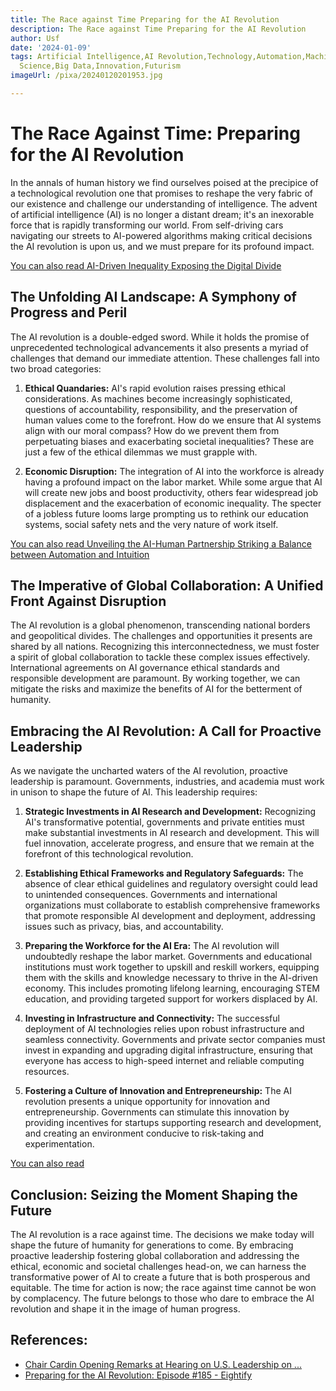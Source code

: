 ```yaml
---
title: The Race against Time Preparing for the AI Revolution
description: The Race against Time Preparing for the AI Revolution
author: Usf
date: '2024-01-09'
tags: Artificial Intelligence,AI Revolution,Technology,Automation,Machine Learning,Robotics,Data
  Science,Big Data,Innovation,Futurism
imageUrl: /pixa/20240120201953.jpg

---
```

# The Race Against Time: Preparing for the  AI Revolution

In the  annals of human history we find  ourselves poised  at the precipice  of a technological revolution one that promises to  reshape the very fabric of our existence and challenge our understanding of intelligence. The  advent of artificial  intelligence (AI) is no longer a distant dream; it's an inexorable force that is rapidly  transforming our world. From self-driving  cars navigating our streets to AI-powered algorithms making critical  decisions the AI revolution is upon us,  and we must prepare  for its profound impact.

[You can also read AI-Driven Inequality Exposing the Digital  Divide](AI-Driven%20Inequality%20Exposing%20the%20Digital%20Divide)


## The Unfolding AI Landscape: A Symphony of Progress and Peril

The AI revolution  is a double-edged  sword.  While it holds the promise of  unprecedented technological advancements it also  presents a myriad of challenges that demand our immediate attention. These challenges fall into two broad categories:

1.  **Ethical Quandaries:** AI's  rapid evolution raises pressing ethical considerations. As machines become increasingly sophisticated, questions of accountability,  responsibility, and the preservation of human values come to  the  forefront. How do we ensure that AI systems align with our moral compass? How do we prevent  them from perpetuating biases and exacerbating societal  inequalities? These are just a few of the ethical dilemmas we must grapple with.

2. **Economic Disruption:**  The integration of AI into the workforce is already having a profound impact on the labor market. While some argue that AI  will create new jobs and boost productivity, others fear widespread job displacement and the exacerbation of economic inequality. The specter of a jobless future looms large prompting us to rethink our education systems, social safety  nets and  the very nature of work itself.

[You can also  read  Unveiling the AI-Human Partnership Striking a Balance  between Automation and Intuition](Unveiling%20the%20AI-Human%20Partnership%20Striking%20a%20Balance%20between%20Automation%20and%20Intuition)


## The Imperative of  Global Collaboration: A Unified Front Against Disruption

The AI revolution is a global phenomenon, transcending national borders and geopolitical divides. The challenges and  opportunities it presents are shared by all nations. Recognizing this interconnectedness, we must foster a spirit of global collaboration to tackle these complex issues effectively. International agreements on AI governance ethical standards and responsible development are paramount. By working together, we can mitigate the risks and maximize the  benefits of AI for the betterment of humanity.

## Embracing the AI Revolution: A Call for Proactive  Leadership

As we navigate the uncharted  waters of the AI revolution,  proactive leadership is paramount. Governments, industries, and  academia must work in unison to  shape the future of AI. This leadership requires:

1. **Strategic  Investments in  AI Research and Development:** Recognizing  AI's transformative potential, governments and private entities must make substantial investments in AI research and development. This will  fuel innovation, accelerate progress, and ensure  that we remain at the forefront of this technological revolution.

2. **Establishing Ethical Frameworks and Regulatory Safeguards:** The absence of clear ethical guidelines and regulatory oversight could lead to unintended consequences. Governments and international organizations must collaborate to establish comprehensive frameworks  that promote responsible AI development and deployment, addressing issues such as privacy, bias, and accountability.

3. **Preparing the Workforce for the AI Era:** The AI revolution will undoubtedly reshape  the labor market. Governments and educational institutions must work together to upskill and reskill workers, equipping them with the skills and knowledge necessary  to thrive  in the AI-driven economy. This includes promoting  lifelong learning, encouraging STEM education, and providing targeted support for workers displaced by AI.

4. **Investing  in Infrastructure and Connectivity:** The successful  deployment of AI technologies relies upon robust infrastructure and seamless connectivity. Governments and private sector companies must  invest in expanding and upgrading digital  infrastructure,  ensuring that everyone  has access to high-speed internet and reliable computing  resources.

5. **Fostering a Culture of  Innovation and Entrepreneurship:** The AI revolution presents a unique  opportunity for innovation and entrepreneurship.  Governments can stimulate  this  innovation by providing incentives for startups  supporting research and development,  and creating an environment conducive to risk-taking and experimentation.

[You can also read ]()


## Conclusion: Seizing the Moment Shaping  the  Future

The AI revolution is a race against time. The decisions we make today will shape the future of humanity for generations to come. By embracing proactive leadership fostering global collaboration  and addressing the ethical, economic and societal challenges head-on, we can harness  the transformative power of AI to create a future that  is both prosperous and equitable. The time for action is now; the race against time cannot  be  won  by complacency. The future belongs to those who dare to embrace the AI revolution and shape it in the image  of human progress.

## References:
- [Chair Cardin Opening Remarks at Hearing on U.S. Leadership on ...](https://www.foreign.senate.gov/press/dem/release/chair-cardin-opening-remarks-at-hearing-on-us-leadership-on-artificial-intelligence)
- [Preparing for the AI Revolution: Episode #185 - Eightify](https://eightify.app/summary/computer-science-and-technology/preparing-for-the-ai-revolution-episode-185)
